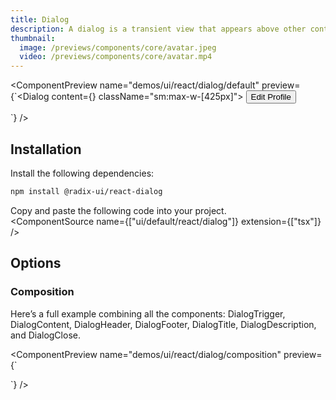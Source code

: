 ```yaml
---
title: Dialog
description: A dialog is a transient view that appears above other content on the screen when a user interacts with a control.
thumbnail:
  image: /previews/components/core/avatar.jpeg
  video: /previews/components/core/avatar.mp4
---
```


<ComponentPreview
  name="demos/ui/react/dialog/default"
  preview={`<Dialog content={<Content/>} className="sm:max-w-[425px]">
    <Button variant="outline">Edit Profile</Button>
</Dialog>`}
/>

## Installation

Install the following dependencies:

```bash
npm install @radix-ui/react-dialog
```
Copy and paste the following code into your project.<br/>
  <ComponentSource name={["ui/default/react/dialog"]} extension={["tsx"]} />

## Options

### Composition

Here’s a full example combining all the components: DialogTrigger, DialogContent, DialogHeader, DialogFooter, DialogTitle, DialogDescription, and DialogClose.

<ComponentPreview name="demos/ui/react/dialog/composition" 
preview={`<Dialog>
  <DialogTrigger>Open</DialogTrigger>
  <DialogContent>
    <DialogHeader>
      <DialogTitle>Are you absolutely sure?</DialogTitle>
      <DialogDescription>
        This action cannot be undone. This will permanently delete your account
        and remove your data from our servers.
      </DialogDescription>
    </DialogHeader>
  </DialogContent>
</Dialog>`} 
/>
